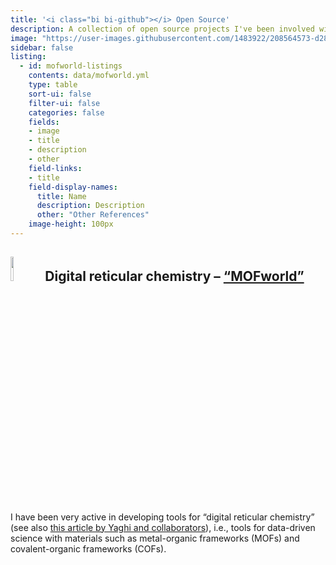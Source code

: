 ```yaml
---
title: '<i class="bi bi-github"></i> Open Source'
description: A collection of open source projects I've been involved with.
image: "https://user-images.githubusercontent.com/1483922/208564573-d28e0ef0-984f-43ae-8ede-92b573518c54.png"
sidebar: false
listing: 
  - id: mofworld-listings
    contents: data/mofworld.yml
    type: table
    sort-ui: false
    filter-ui: false
    categories: false
    fields: 
    - image
    - title
    - description
    - other
    field-links:
    - title
    field-display-names:
      title: Name
      description: Description
      other: "Other References"
    image-height: 100px
---
```



## ![](img/mofworld.png){width="10%"} Digital reticular chemistry -- ["MOFworld"](mof.world) 

I have been very active in developing tools for "digital reticular chemistry" (see also [this article by Yaghi and collaborators](https://www.cell.com/chem/fulltext/S2451-9294(20)30418-6)), i.e., tools for data-driven science with materials such as metal-organic frameworks (MOFs) and covalent-organic frameworks (COFs).

::: {#mofworld-listings}
:::

